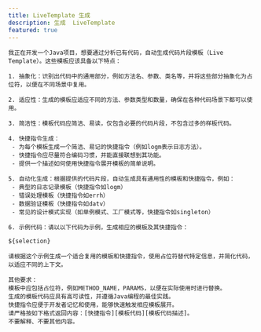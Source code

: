 ```yaml
---
title: LiveTemplate 生成
description: 生成  LiveTemplate
featured: true
---
```


```shire
我正在开发一个Java项目，想要通过分析已有代码，自动生成代码片段模板（Live Template）。这些模板应该具备以下特点：

1. 抽象化：识别出代码中的通用部分，例如方法名、参数、类名等，并将这些部分抽象化为占位符，以便在不同场景中复用。
 
2. 适应性：生成的模板应适应不同的方法、参数类型和数量，确保在各种代码场景下都可以使用。

3. 简洁性：模板代码应简洁、易读，仅包含必要的代码片段，不包含过多的样板代码。

4. 快捷指令生成：
 - 为每个模板生成一个简洁、易记的快捷指令（例如logm表示日志方法）。
 - 快捷指令应尽量符合编码习惯，并能直接联想到其功能。
 - 提供一个描述如何使用快捷指令展开模板的简单说明。

5. 自动化生成：根据提供的代码片段，自动生成具有通用性的模板和快捷指令，例如：
 - 典型的日志记录模板（快捷指令如logm）
 - 错误处理模板（快捷指令如errh）
 - 数据验证模板（快捷指令如datv）
 - 常见的设计模式实现（如单例模式、工厂模式等，快捷指令如singleton）

6. 示例代码：请以以下代码为示例，生成相应的模板及其快捷指令：

${selection}

请根据这个示例生成一个适合复用的模板和快捷指令，使用占位符替代特定信息，并简化代码，以适应不同的上下文。

其他要求：
模板中应包括占位符，例如METHOD_NAME，PARAMS，以便在实际使用时进行替换。
生成的模板代码应具有高可读性，并遵循Java编程的最佳实践。
快捷指令应便于开发者记忆和使用，能够快速触发相应模板展开。
请严格按如下格式返回内容：[快捷指令][模板代码][模板代码描述]。
不要解释、不要其他内容。
```
